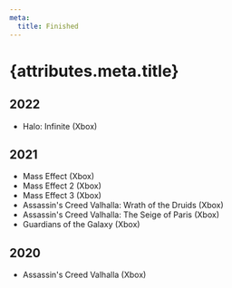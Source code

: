 ```yaml
---
meta:
  title: Finished
---
```


# {attributes.meta.title}

## 2022

- Halo: Infinite (Xbox)

## 2021

- Mass Effect (Xbox)
- Mass Effect 2 (Xbox)
- Mass Effect 3 (Xbox)
- Assassin's Creed Valhalla: Wrath of the Druids (Xbox)
- Assassin's Creed Valhalla: The Seige of Paris (Xbox)
- Guardians of the Galaxy (Xbox)

## 2020

- Assassin's Creed Valhalla (Xbox)
